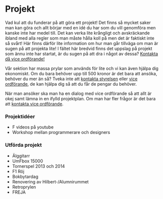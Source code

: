 # Projekt

Vad kul att du funderar på att göra ett projekt! Det finns så mycket saker man kan göra och allt börjar med en idé du har som du vill genomföra men kanske inte har medel till. Det kan verka lite krångligt och avskräckande ibland med alla regler som man måste hålla koll på men det är faktiskt inte så svårt! Här finns därför lite information om hur man går tillväga om man är sugen på att projekta lite! I fältet här bredvid finns det uppslag på projekt som ännu inte har startat, är du sugen på att dra i något av dessa? [Kontakta då vice ordförande!](/contact)

Vår sektion har massa prylar som används för lite och vi kan även hjälpa dig ekonomiskt. Om du bara behöver upp till 500 kronor är det bara att ansöka, behöver du mer än så? Tveka inte att [kontakta styrelsen](/contact) eller [vice ordförande](contact), de kan hjälpa dig så att du får de pengar du behöver.

När man ansöker ska man ha en dialog med vice ordförande så att allt är okej samt lämna in en ifylld projektplan. Om man har fler frågor är det bara att [kontakta vice ordförande](/contact).

### Projektidéer

- F videos på youtube
- Workshop mellan programmerare och designers

### Utförda projekt

- Älggitarr
- UmFbox 15000
- Tornerspel 2013 och 2014
- F1 Röj
- Bokbytardag
- Renovering av Hilbert-/Alumnirummet
- Retroprylen
- FREJA

